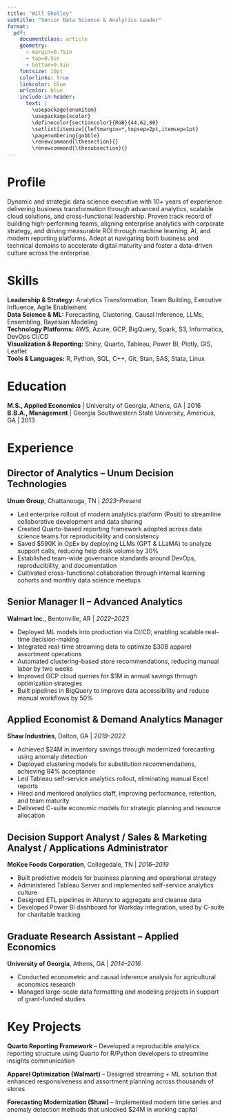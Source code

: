 ```yaml
---
title: "Will Shelley"
subtitle: "Senior Data Science & Analytics Leader"
format: 
  pdf:
    documentclass: article
    geometry: 
      - margin=0.75in
      - top=0.5in
      - bottom=0.5in
    fontsize: 10pt
    colorlinks: true
    linkcolor: blue
    urlcolor: blue
    include-in-header:
      text: |
        \usepackage{enumitem}
        \usepackage{xcolor}
        \definecolor{sectioncolor}{RGB}{44,62,80}
        \setlist[itemize]{leftmargin=*,topsep=2pt,itemsep=1pt}
        \pagenumbering{gobble}
        \renewcommand{\thesection}{}
        \renewcommand{\thesubsection}{}
---
```


\begin{center}
\textbf{Chattanooga, TN, US} $\bullet$ \textbf{willshelley404@gmail.com} $\bullet$ \textbf{770-601-9652}
\end{center}

# Profile

Dynamic and strategic data science executive with 10+ years of experience delivering business transformation through advanced analytics, scalable cloud solutions, and cross-functional leadership. Proven track record of building high-performing teams, aligning enterprise analytics with corporate strategy, and driving measurable ROI through machine learning, AI, and modern reporting platforms. Adept at navigating both business and technical domains to accelerate digital maturity and foster a data-driven culture across the enterprise.

# Skills

**Leadership & Strategy:** Analytics Transformation, Team Building, Executive Influence, Agile Enablement  
**Data Science & ML:** Forecasting, Clustering, Causal Inference, LLMs, Ensembling, Bayesian Modeling  
**Technology Platforms:** AWS, Azure, GCP, BigQuery, Spark, S3, Informatica, DevOps CI/CD  
**Visualization & Reporting:** Shiny, Quarto, Tableau, Power BI, Plotly, GIS, Leaflet  
**Tools & Languages:** R, Python, SQL, C++, Git, Stan, SAS, Stata, Linux

# Education

**M.S., Applied Economics** | University of Georgia, Athens, GA | 2016  
**B.B.A., Management** | Georgia Southwestern State University, Americus, GA | 2013

# Experience

## Director of Analytics – Unum Decision Technologies
**Unum Group**, Chattanooga, TN | *2023–Present*

- Led enterprise rollout of modern analytics platform (Posit) to streamline collaborative development and data sharing
- Created Quarto-based reporting framework adopted across data science teams for reproducibility and consistency
- Saved $590K in OpEx by deploying LLMs (GPT & LLaMA) to analyze support calls, reducing help desk volume by 30%
- Established team-wide governance standards around DevOps, reproducibility, and documentation
- Cultivated cross-functional collaboration through internal learning cohorts and monthly data science meetups

## Senior Manager II – Advanced Analytics
**Walmart Inc.**, Bentonville, AR | *2022–2023*

- Deployed ML models into production via CI/CD, enabling scalable real-time decision-making
- Integrated real-time streaming data to optimize $30B apparel assortment operations
- Automated clustering-based store recommendations, reducing manual labor by two weeks
- Improved GCP cloud queries for $1M in annual savings through optimization strategies
- Built pipelines in BigQuery to improve data accessibility and reduce manual workflows by 50%

## Applied Economist & Demand Analytics Manager
**Shaw Industries**, Dalton, GA | *2019–2022*

- Achieved $24M in inventory savings through modernized forecasting using anomaly detection
- Deployed clustering models for substitution recommendations, achieving 84% acceptance
- Led Tableau self-service analytics rollout, eliminating manual Excel reports
- Hired and mentored analytics staff, improving performance, retention, and team maturity
- Delivered C-suite economic models for strategic planning and resource allocation

## Decision Support Analyst / Sales & Marketing Analyst / Applications Administrator
**McKee Foods Corporation**, Collegedale, TN | *2016–2019*

- Built predictive models for business planning and operational strategy
- Administered Tableau Server and implemented self-service analytics culture
- Designed ETL pipelines in Alteryx to aggregate and cleanse data
- Developed Power BI dashboard for Workday integration, used by C-suite for charitable tracking

## Graduate Research Assistant – Applied Economics
**University of Georgia**, Athens, GA | *2014–2016*

- Conducted econometric and causal inference analysis for agricultural economics research
- Managed large-scale data formatting and modeling projects in support of grant-funded studies

# Key Projects

**Quarto Reporting Framework** – Developed a reproducible analytics reporting structure using Quarto for R/Python developers to streamline insights communication

**Apparel Optimization (Walmart)** – Designed streaming + ML solution that enhanced responsiveness and assortment planning across thousands of stores

**Forecasting Modernization (Shaw)** – Implemented modern time series and anomaly detection methods that unlocked $24M in working capital

\begin{center}
$\bullet$  \href{https://github.com/willshelley404?tab=repositories}{GitHub} $\bullet$ 
\end{center}
